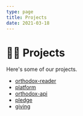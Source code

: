 ```yaml
---
type: page
title: Projects
date: 2021-03-18
---
```


# 👷‍♂️ Projects

Here's some of our projects.

- [orthodox-reader](https://github.com/ortho-fox/orthodox-reader)
- [platform](https://github.com/ortho-fox/platform)
- [orthodox-api](#)
- [pledge](https://github.com/ortho-fox/pledge)
- [giving](#)
